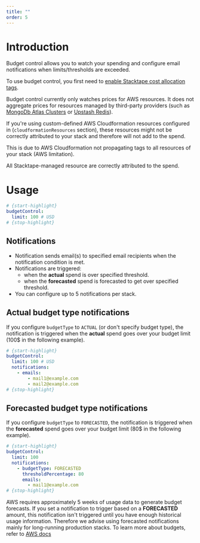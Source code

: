 ```yaml
---
title: ""
order: 5
---
```


# Introduction

Budget control allows you to watch your spending and configure email notifications when limits/thresholds are exceeded.

To use budget control, you first need to [enable Stacktape cost allocation tags](/user-guides/enabling-budgeting/).

<Warning>

Budget control currently only watches prices for AWS resources. It does not aggregate prices for resources managed by
third-party providers (such as [MongoDb Atlas Clusters](/resources/mongo-db-atlas-clusters) or
[Upstash Redis](/resources/upstash-redis-databases)).

</Warning>

<Warning>

If you're using custom-defined AWS Cloudformation resources configured in (`cloudformationResources` section), these
resources might not be correctly attributed to your stack and therefore will not add to the spend.

This is due to AWS Cloudformation not propagating tags to all resources of your stack (AWS limitation).

All Stacktape-managed resource are correctly attributed to the spend.

</Warning>

# Usage

<PropertiesTable definitionName="BudgetControl" />

```yml
# {start-highlight}
budgetControl:
  limit: 100 # USD
# {stop-highlight}
```

## Notifications

<PropertiesTable definitionName="BudgetNotification" searchForReferencesInDefinition="BudgetControl" />

-   Notification sends email(s) to specified email recipients when the notification condition is met.
-   Notifications are triggered:
    -   when the **actual** spend is over specified threshold.
    -   when the **forecasted** spend is forecasted to get over specified threshold.
-   You can configure up to 5 notifications per stack.

## Actual budget type notifications

If you configure `budgetType` to `ACTUAL` (or don't specify budget type), the notification is triggered when the
**actual** spend goes over your budget limit (100$ in the following example).

```yml
# {start-highlight}
budgetControl:
  limit: 100 # USD
  notifications:
    - emails:
        - mail1@example.com
        - mail2@example.com
# {stop-highlight}
```

## Forecasted budget type notifications

If you configure `budgetType` to `FORECASTED`, the notification is triggered when the **forecasted** spend goes over
your budget limit (80$ in the following example).

```yml
# {start-highlight}
budgetControl:
  limit: 100
  notifications:
    - budgetType: FORECASTED
      thresholdPercentage: 80
      emails:
        - mail1@example.com
# {stop-highlight}
```

<Warning>

AWS requires approximately 5 weeks of usage data to generate budget forecasts. If you set a notification to trigger
based on a **FORECASTED** amount, this notification isn't triggered until you have enough historical usage information.
Therefore we advise using forecasted notifications mainly for long-running production stacks. To learn more about
budgets, refer to
[AWS docs](https://docs.aws.amazon.com/cost-management/latest/userguide/budgets-best-practices.html#budgets-best-practices-alerts)

</Warning>
